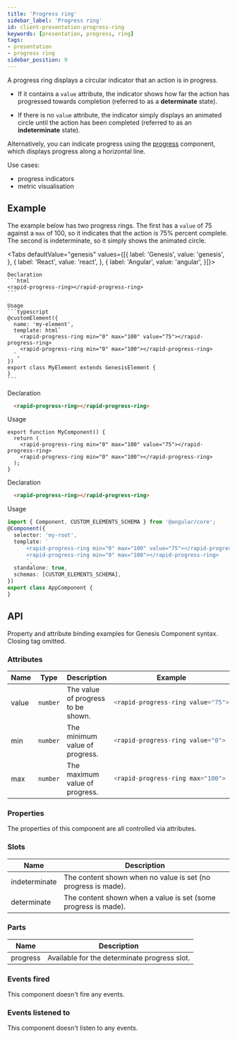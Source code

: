 ```yaml
---
title: 'Progress ring'
sidebar_label: 'Progress ring'
id: client-presentation-progress-ring
keywords: [presentation, progress, ring]
tags:
- presentation
- progress ring
sidebar_position: 9
---
```



A progress ring displays a circular indicator that an action is in progress.

- If it contains a `value` attribute, the indicator shows how far the action has progressed towards completion (referred to as a **determinate** state). 

- If there is no `value` attribute, the indicator simply displays an animated circle until the action has been completed (referred to as an **indeterminate** state).

Alternatively, you can indicate progress using the [progress](/develop/client-capabilities/presentation/client-presentation-progress/) component, which displays progress along a horizontal line.

Use cases:
- progress indicators
- metric visualisation

## Example
The example below has two progress rings. The first has a `value` of 75 against a `max` of 100, so it indicates that the action is 75% percent complete. The second is indeterminate, so it simply shows the animated circle.

<ProgressRingDemo />

<Tabs defaultValue="genesis" values={[{ label: 'Genesis', value: 'genesis', }, { label: 'React', value: 'react', }, { label: 'Angular', value: 'angular', }]}>

  <TabItem value="genesis">

    Declaration
    ```html
    <rapid-progress-ring></rapid-progress-ring>
    ```

    Usage
    ```typescript
    @customElement({
      name: 'my-element',
      template: html`
        <rapid-progress-ring min="0" max="100" value="75"></rapid-progress-ring>
        <rapid-progress-ring min="0" max="100"></rapid-progress-ring>
      `,
    })
    export class MyElement extends GenesisElement {
    }
    ```

  </TabItem>
  <TabItem value="react">

  Declaration
  ```html
    <rapid-progress-ring></rapid-progress-ring>
  ```
  Usage
  ```tsx
  export function MyComponent() {
    return (
      <rapid-progress-ring min="0" max="100" value="75"></rapid-progress-ring>
      <rapid-progress-ring min="0" max="100"></rapid-progress-ring>
    );
  }
  ```
</TabItem>
  <TabItem value="angular">

  Declaration
  ```html
    <rapid-progress-ring></rapid-progress-ring>
  ```

  Usage
  ```typescript
  import { Component, CUSTOM_ELEMENTS_SCHEMA } from '@angular/core';
  @Component({
    selector: 'my-root',
    template: `
        <rapid-progress-ring min="0" max="100" value="75"></rapid-progress-ring>
        <rapid-progress-ring min="0" max="100"></rapid-progress-ring>
        `,
    standalone: true,
    schemas: [CUSTOM_ELEMENTS_SCHEMA],
  })
  export class AppComponent {
  }
  ```
</TabItem>
</Tabs>

## API

Property and attribute binding examples for Genesis Component syntax. Closing tag omitted.

### Attributes

<table>
  <thead><tr><th>Name</th><th>Type</th><th>Description</th><th>Example</th></tr></thead>
  <tbody>
    <tr>
      <td>value</td>
      <td><code>number</code></td>
      <td>The value of progress to be shown.</td>
<td>

```typescript
<rapid-progress-ring value="75">
```

</td>
    </tr>
    <tr>
      <td>min</td>
      <td><code>number</code></td>
      <td>The minimum value of progress.</td>
<td>

```typescript
<rapid-progress-ring value="0">
```

</td>
    </tr>
    <tr>
      <td>max</td>
      <td><code>number</code></td>
      <td>The maximum value of progress.</td>
<td>

```typescript
<rapid-progress-ring max="100">
```

</td>
    </tr>
  </tbody>
</table>



### Properties
The properties of this component are all controlled via attributes.

### Slots
| Name | Description |
|---|---|
| indeterminate | The content shown when no value is set (no progress is made). |
| determinate   | The content shown when a value is set (some progress is made). |

### Parts
| Name | Description |
|---|---|
| progress | Available for the determinate progress slot. |

### Events fired

This component doesn't fire any events.

### Events listened to

This component doesn't listen to any events.
